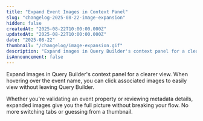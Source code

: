 ```yaml
---
title: "Expand Event Images in Context Panel"
slug: "changelog-2025-08-22-image-expansion"
hidden: false
createdAt: "2025-08-22T10:00:00.000Z"
updatedAt: "2025-08-22T10:00:00.000Z"
date: "2025-08-22"
thumbnail: "/changelog/image-expansion.gif"
description: "Expand images in Query Builder's context panel for a clearer view when hovering over event names."
isAnnouncement: false
---
```


<ChangelogPostHeader
  date="2025-08-22"
  image="/changelog/image-expansion.gif"
  title="Expand Event Images in Context Panel"
/>

Expand images in Query Builder's context panel for a clearer view. When hovering over the event name, you can click associated images to easily view without leaving Query Builder.

Whether you're validating an event property or reviewing metadata details, expanded images give you the full picture without breaking your flow. No more switching tabs or guessing from a thumbnail.
